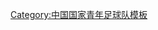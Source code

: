 {{National squad
  | name      = 2005年世界青年足球锦标赛中国参赛名单
  | bg        = white
  | fg        = red
  | bordercolor = red
  | country   = 中国
  | team link = 中国国家青年足球队
  | comp      = 2005年世界青年足球錦標賽
  | comp link = 2005年U20世界盃足球賽
  | p1        = [[张磊 (足球运动员)|张磊]]
  | p2        = [[赵铭 (足球运动员)|赵铭]]
  | p3        = [[刘宇 (足球运动员)|刘宇]]
  | p4        = [[郑涛]]
  | p5        = [[冯潇霆]]
  | p6        = [[王洪亮]]
  | p7        = [[赵旭日]]
  | p8        = [[周海滨]]
  | p9        = [[董方卓]]
  | p10       = [[陈涛 (足球运动员)|陈涛]]
  | p11       = [[朱挺]]
  | p12       = [[于子千]]
  | p13       = [[卢琳]]
  | p14       = [[毛彪]]
  | p15       = [[苑维玮]]
  | p16       = [[杨程]]
  | p17       = [[谭望嵩]]
  | p18       = [[郜林]]
  | p19       = [[邹游]]
  | p20       = [[崔鹏 (足球运动员)|崔鹏]]
  | p21       = [[蒿俊闵]]
  | coach     = {{link-en|埃克哈德·克劳琛|Eckhard Krautzun}}
}}<noinclude>
[[Category:中国国家青年足球队模板]]
</noinclude>
